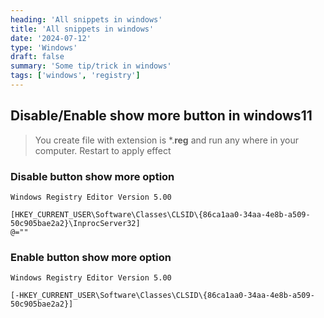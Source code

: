 ```yaml
---
heading: 'All snippets in windows'
title: 'All snippets in windows'
date: '2024-07-12'
type: 'Windows'
draft: false
summary: 'Some tip/trick in windows'
tags: ['windows', 'registry']
---
```


## Disable/Enable show more button in windows11

> You create file with extension is \*.**reg** and run any where in your computer. Restart to apply effect

### Disable button show more option

```reg:disable_show_more_button.reg
Windows Registry Editor Version 5.00

[HKEY_CURRENT_USER\Software\Classes\CLSID\{86ca1aa0-34aa-4e8b-a509-50c905bae2a2}\InprocServer32]
@=""

```

### Enable button show more option

```reg:enable_show_more_button.reg
Windows Registry Editor Version 5.00

[-HKEY_CURRENT_USER\Software\Classes\CLSID\{86ca1aa0-34aa-4e8b-a509-50c905bae2a2}]
```
